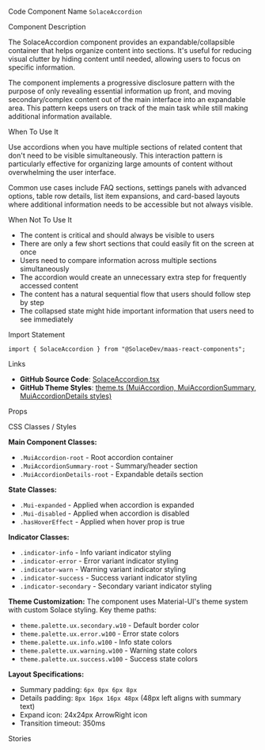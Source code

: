 
<Meta of={SolaceAccordionStories} />

<Title>SolaceAccordion</Title>

<Description of={SolaceAccordionStories} />

<Subtitle>Code Component Name</Subtitle>
`SolaceAccordion`

<Subtitle>Component Description</Subtitle>

The SolaceAccordion component provides an expandable/collapsible container that helps organize content into sections. It's useful for reducing visual clutter by hiding content until needed, allowing users to focus on specific information.

The component implements a progressive disclosure pattern with the purpose of only revealing essential information up front, and moving secondary/complex content out of the main interface into an expandable area. This pattern keeps users on track of the main task while still making additional information available.

<Subtitle>When To Use It</Subtitle>

Use accordions when you have multiple sections of related content that don't need to be visible simultaneously. This interaction pattern is particularly effective for organizing large amounts of content without overwhelming the user interface.

Common use cases include FAQ sections, settings panels with advanced options, table row details, list item expansions, and card-based layouts where additional information needs to be accessible but not always visible.

<Subtitle>When Not To Use It</Subtitle>

- The content is critical and should always be visible to users
- There are only a few short sections that could easily fit on the screen at once
- Users need to compare information across multiple sections simultaneously
- The accordion would create an unnecessary extra step for frequently accessed content
- The content has a natural sequential flow that users should follow step by step
- The collapsed state might hide important information that users need to see immediately

<Subtitle>Import Statement</Subtitle>

```tsx
import { SolaceAccordion } from "@SolaceDev/maas-react-components";
```

<Subtitle>Links</Subtitle>

- **GitHub Source Code**: [SolaceAccordion.tsx](https://github.com/SolaceDev/maas-react-components/blob/main/src/components/SolaceAccordion.tsx)
- **GitHub Theme Styles**: <a href="https://github.com/SolaceDev/maas-react-components/blob/main/src/resources/theme.ts#:~:text=MuiAccordion" target="_blank">theme.ts (MuiAccordion, MuiAccordionSummary, MuiAccordionDetails styles)</a>

<Subtitle>Props</Subtitle>

<ArgTypes of={SolaceAccordionStories} />

<Subtitle>CSS Classes / Styles</Subtitle>

**Main Component Classes:**

- `.MuiAccordion-root` - Root accordion container
- `.MuiAccordionSummary-root` - Summary/header section
- `.MuiAccordionDetails-root` - Expandable details section

**State Classes:**

- `.Mui-expanded` - Applied when accordion is expanded
- `.Mui-disabled` - Applied when accordion is disabled
- `.hasHoverEffect` - Applied when hover prop is true

**Indicator Classes:**

- `.indicator-info` - Info variant indicator styling
- `.indicator-error` - Error variant indicator styling
- `.indicator-warn` - Warning variant indicator styling
- `.indicator-success` - Success variant indicator styling
- `.indicator-secondary` - Secondary variant indicator styling

**Theme Customization:**
The component uses Material-UI's theme system with custom Solace styling. Key theme paths:

- `theme.palette.ux.secondary.w10` - Default border color
- `theme.palette.ux.error.w100` - Error state colors
- `theme.palette.ux.info.w100` - Info state colors
- `theme.palette.ux.warning.w100` - Warning state colors
- `theme.palette.ux.success.w100` - Success state colors

**Layout Specifications:**

- Summary padding: `6px 0px 6px 8px`
- Details padding: `8px 16px 16px 48px` (48px left aligns with summary text)
- Expand icon: 24x24px ArrowRight icon
- Transition timeout: 350ms

<Subtitle>Stories</Subtitle>

<CustomStories />
